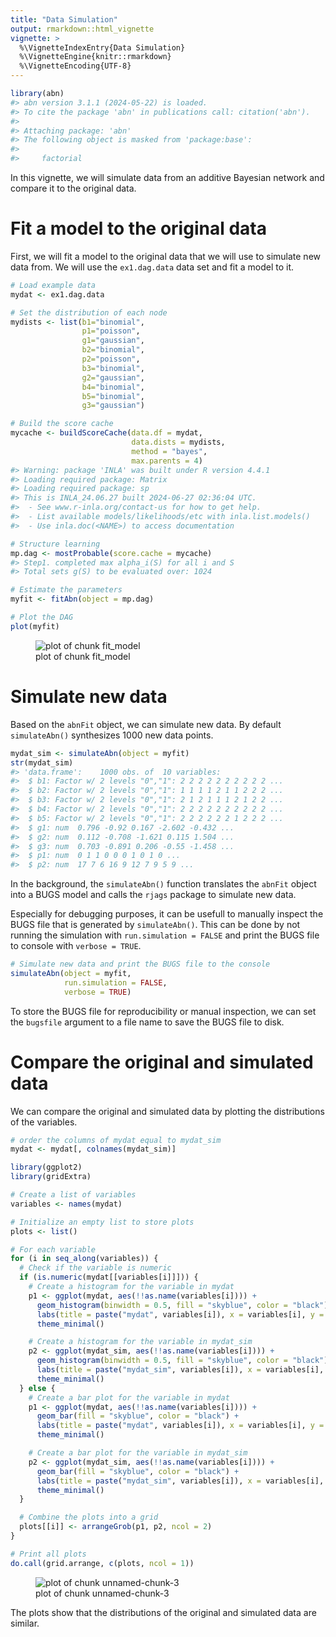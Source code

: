 ```yaml
---
title: "Data Simulation"
output: rmarkdown::html_vignette
vignette: >
  %\VignetteIndexEntry{Data Simulation}
  %\VignetteEngine{knitr::rmarkdown}
  %\VignetteEncoding{UTF-8}
---
```





``` r
library(abn)
#> abn version 3.1.1 (2024-05-22) is loaded.
#> To cite the package 'abn' in publications call: citation('abn').
#> 
#> Attaching package: 'abn'
#> The following object is masked from 'package:base':
#> 
#>     factorial
```

In this vignette, we will simulate data from an additive Bayesian network and compare it to the original data.

# Fit a model to the original data

First, we will fit a model to the original data that we will use to simulate new data from.
We will use the `ex1.dag.data` data set and fit a model to it.


``` r
# Load example data
mydat <- ex1.dag.data

# Set the distribution of each node
mydists <- list(b1="binomial",
                p1="poisson",
                g1="gaussian",
                b2="binomial",
                p2="poisson",
                b3="binomial",
                g2="gaussian",
                b4="binomial",
                b5="binomial",
                g3="gaussian")

# Build the score cache
mycache <- buildScoreCache(data.df = mydat,
                           data.dists = mydists,
                           method = "bayes",
                           max.parents = 4)
#> Warning: package 'INLA' was built under R version 4.4.1
#> Loading required package: Matrix
#> Loading required package: sp
#> This is INLA_24.06.27 built 2024-06-27 02:36:04 UTC.
#>  - See www.r-inla.org/contact-us for how to get help.
#>  - List available models/likelihoods/etc with inla.list.models()
#>  - Use inla.doc(<NAME>) to access documentation

# Structure learning
mp.dag <- mostProbable(score.cache = mycache)
#> Step1. completed max alpha_i(S) for all i and S
#> Total sets g(S) to be evaluated over: 1024

# Estimate the parameters
myfit <- fitAbn(object = mp.dag)

# Plot the DAG
plot(myfit)
```

![plot of chunk fit_model](fit_model-1.png)

# Simulate new data

Based on the `abnFit` object, we can simulate new data.
By default `simulateAbn()` synthesizes 1000 new data points.


``` r
mydat_sim <- simulateAbn(object = myfit)
str(mydat_sim)
#> 'data.frame':	1000 obs. of  10 variables:
#>  $ b1: Factor w/ 2 levels "0","1": 2 2 2 2 2 2 2 2 2 2 ...
#>  $ b2: Factor w/ 2 levels "0","1": 1 1 1 1 2 1 1 2 2 2 ...
#>  $ b3: Factor w/ 2 levels "0","1": 2 1 2 1 1 1 2 1 2 2 ...
#>  $ b4: Factor w/ 2 levels "0","1": 2 2 2 2 2 2 2 2 2 2 ...
#>  $ b5: Factor w/ 2 levels "0","1": 2 2 2 2 2 2 1 2 2 2 ...
#>  $ g1: num  0.796 -0.92 0.167 -2.602 -0.432 ...
#>  $ g2: num  0.112 -0.708 -1.621 0.115 1.504 ...
#>  $ g3: num  0.703 -0.891 0.206 -0.55 -1.458 ...
#>  $ p1: num  0 1 1 0 0 0 1 0 1 0 ...
#>  $ p2: num  17 7 6 16 9 12 7 9 5 9 ...
```

In the background, the `simulateAbn()` function translates the `abnFit` object into a BUGS model and calls the `rjags` package to simulate new data.

Especially for debugging purposes, it can be usefull to manually inspect the BUGS file that is generated by `simulateAbn()`.
This can be done by not running the simulation with `run.simulation = FALSE` and print the BUGS file to console with `verbose = TRUE`.


``` r
# Simulate new data and print the BUGS file to the console
simulateAbn(object = myfit,
            run.simulation = FALSE,
            verbose = TRUE)
```

To store the BUGS file for reproducibility or manual inspection, we can set the `bugsfile` argument to a file name to save the BUGS file to disk.

# Compare the original and simulated data

We can compare the original and simulated data by plotting the distributions of the variables.


``` r
# order the columns of mydat equal to mydat_sim
mydat <- mydat[, colnames(mydat_sim)]
```


``` r
library(ggplot2)
library(gridExtra)

# Create a list of variables
variables <- names(mydat)

# Initialize an empty list to store plots
plots <- list()

# For each variable
for (i in seq_along(variables)) {
  # Check if the variable is numeric
  if (is.numeric(mydat[[variables[i]]])) {
    # Create a histogram for the variable in mydat
    p1 <- ggplot(mydat, aes(!!as.name(variables[i]))) +
      geom_histogram(binwidth = 0.5, fill = "skyblue", color = "black") +
      labs(title = paste("mydat", variables[i]), x = variables[i], y = "Count") +
      theme_minimal()

    # Create a histogram for the variable in mydat_sim
    p2 <- ggplot(mydat_sim, aes(!!as.name(variables[i]))) +
      geom_histogram(binwidth = 0.5, fill = "skyblue", color = "black") +
      labs(title = paste("mydat_sim", variables[i]), x = variables[i], y = "Count") +
      theme_minimal()
  } else {
    # Create a bar plot for the variable in mydat
    p1 <- ggplot(mydat, aes(!!as.name(variables[i]))) +
      geom_bar(fill = "skyblue", color = "black") +
      labs(title = paste("mydat", variables[i]), x = variables[i], y = "Count") +
      theme_minimal()

    # Create a bar plot for the variable in mydat_sim
    p2 <- ggplot(mydat_sim, aes(!!as.name(variables[i]))) +
      geom_bar(fill = "skyblue", color = "black") +
      labs(title = paste("mydat_sim", variables[i]), x = variables[i], y = "Count") +
      theme_minimal()
  }

  # Combine the plots into a grid
  plots[[i]] <- arrangeGrob(p1, p2, ncol = 2)
}
```



``` r
# Print all plots
do.call(grid.arrange, c(plots, ncol = 1))
```

![plot of chunk unnamed-chunk-3](unnamed-chunk-3-1.png)

The plots show that the distributions of the original and simulated data are similar.

